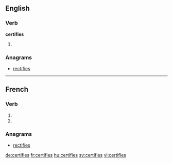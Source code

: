{{also|certifiés}}
==English==

===Verb===
'''certifies'''

# {{third-person singular of|certify}}

===Anagrams===
* [[rectifies#English|rectifies]]

----

==French==

===Verb===
{{fr-verb-form}}

# {{conjugation of|certifier||2|s|pres|ind|lang=fr}}
# {{conjugation of|certifier||2|s|pres|sub|lang=fr}}

===Anagrams===
* [[rectifies#French|rectifies]]

[[de:certifies]]
[[fr:certifies]]
[[hu:certifies]]
[[sv:certifies]]
[[vi:certifies]]